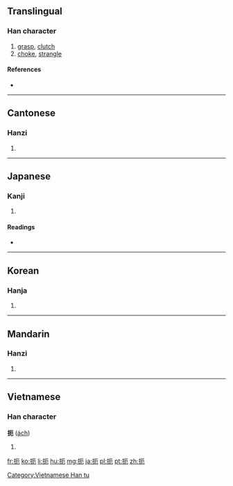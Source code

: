 ==Translingual==

===Han character===
{{Han char|rn=64|rad=手|as=04|sn=7|four=5101<sub>2</sub>|canj=手一尸山 (QMSU)}}

# [[grasp]], [[clutch]]
# [[choke]], [[strangle]]

====References====
* {{Han ref|kx=0419.150|dkj=11848|dj=0766.070|hdz=31834.100|uh=627C|ud=25212|bh=A7E3|bd=42979}}

----

==Cantonese==

===Hanzi===
{{yue-hanzi|jyut=|y=a1, ak1}}

# {{defn|lang=yue|sort=手04}}

----

==Japanese==

===Kanji===
{{ja-kanji|grade=|rs=手04}}

# {{defn|lang=ja|sort=手04}}

====Readings====
* {{ja-readings|on=[[あく]] (aku), [[やく]] (yaku)|kun=[[おさえる]] (osaeru)}}

----

==Korean==

===Hanja===
{{ko-hanja|hangeul=액|eumhun=|rv=aek|mr=aek|y=ayk}}

# {{defn|lang=ko|sort=手04}}

----

==Mandarin==

===Hanzi===
{{cmn-hanzi|pin=[[dèn]] ([[den4]]), [[è]] ([[e4]])|wg=*<sup>4</sup>, o<sup>4</sup>}}

# {{defn|lang=cmn|sort=手04}}

----

==Vietnamese==

===Han character===
'''扼''' ([[ách]])

# {{defn|vi}}

[[Category:Vietnamese Han tu]]

[[fr:扼]]
[[ko:扼]]
[[li:扼]]
[[hu:扼]]
[[mg:扼]]
[[ja:扼]]
[[pl:扼]]
[[pt:扼]]
[[zh:扼]]